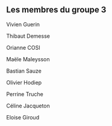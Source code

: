 
## Les membres du groupe 3

Vivien Guerin

Thibaut Demesse

Orianne COSI

Maële Maleysson

Bastian Sauze

Olivier Hodiep

Perrine Truche

Céline Jacqueton

Eloise Giroud
